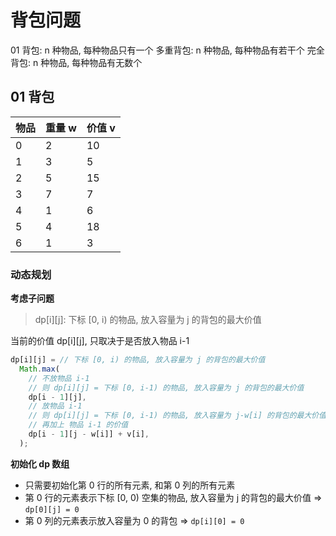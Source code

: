 # 背包问题

01 背包: n 种物品, 每种物品只有一个
多重背包: n 种物品, 每种物品有若干个
完全背包: n 种物品, 每种物品有无数个

## 01 背包

| 物品 | 重量 w | 价值 v |
| ---- | ------ | ------ |
| 0    | 2      | 10     |
| 1    | 3      | 5      |
| 2    | 5      | 15     |
| 3    | 7      | 7      |
| 4    | 1      | 6      |
| 5    | 4      | 18     |
| 6    | 1      | 3      |

### 动态规划

**考虑子问题**

> dp[i][j]: 下标 [0, i) 的物品, 放入容量为 j 的背包的最大价值

当前的价值 dp[i][j], 只取决于是否放入物品 i-1

```ts
dp[i][j] = // 下标 [0, i) 的物品, 放入容量为 j 的背包的最大价值
  Math.max(
    // 不放物品 i-1
    // 则 dp[i][j] = 下标 [0, i-1) 的物品, 放入容量为 j 的背包的最大价值
    dp[i - 1][j],
    // 放物品 i-1
    // 则 dp[i][j] = 下标 [0, i-1) 的物品, 放入容量为 j-w[i] 的背包的最大价值,
    // 再加上 物品 i-1 的价值
    dp[i - 1][j - w[i]] + v[i],
  );
```

**初始化 dp 数组**

- 只需要初始化第 0 行的所有元素, 和第 0 列的所有元素
- 第 0 行的元素表示下标 [0, 0) 空集的物品, 放入容量为 j 的背包的最大价值
  => `dp[0][j] = 0`
- 第 0 列的元素表示放入容量为 0 的背包 => `dp[i][0] = 0`

